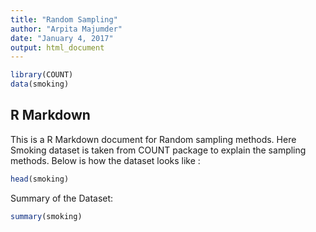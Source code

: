 ---
title: "Random Sampling"
author: "Arpita Majumder"
date: "January 4, 2017"
output: html_document
---

```{r setup, include=FALSE}
library(COUNT)
data(smoking)
```

## R Markdown

This is a R Markdown document for Random sampling methods.
Here Smoking dataset is taken from COUNT package to explain the sampling methods. 
Below is how the dataset looks like :

```{r}
head(smoking)
```

Summary of the Dataset:

```{r}
summary(smoking)

```


